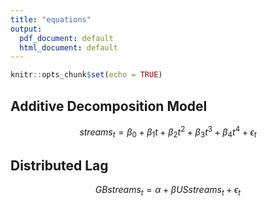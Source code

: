 ```yaml
---
title: "equations"
output:
  pdf_document: default
  html_document: default
---
```


```r
knitr::opts_chunk$set(echo = TRUE)
```


## Additive Decomposition Model

$$
streams_t = \beta_0 + \beta_1{t} + \beta_2{t^2} + \beta_3{t^3}  + \beta_4{t^4}  + \epsilon _t
$$



## Distributed Lag

$$
GBstreams_t = \alpha +\beta{USstreams_t} + \epsilon_t
$$
